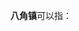 '''八角镇'''可以指：
{{PRC admin/disambig|14/09/27/102/000|51/07/23/107/000|51/32/27/214/000|53/23/01/109/000}}
{{disambig|cat=三字中国镇名消歧义}}